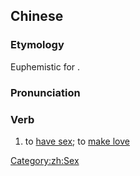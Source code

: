 {{also|爱爱}}
==Chinese==
{{zh-forms|s=爱爱}}

===Etymology===
{{zh-compound|愛|愛|love|love}} Euphemistic for {{zh-l|做愛|to make love}}.

===Pronunciation===
{{zh-pron
|m=ài'ài,tl=y
|cat=v
}}

===Verb===
{{zh-verb}}

# {{lb|zh|euphemistic}} to [[have sex]]; to [[make love]]

[[Category:zh:Sex]]